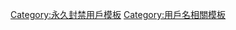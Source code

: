 {{safesubst:<noinclude />uw-uhblock
|soft=yes
|notalk={{{notalk|}}}
|reason={{{reason|您的用戶名以「-bot」結尾，而該結尾一般而言只'''預留予獲授權的[[wp:Bots|機器人帳號]]使用'''；且您的貢獻暗示您在維基百科上的貢獻並非具建設性}}}
|sig={{{sig|}}}
}}<!-- Template:uw-Botuhblock --><noinclude>
{{Block notice|Twinkle=no}}

[[Category:永久封禁用戶模板]]
[[Category:用戶名相關模板]]
</noinclude>